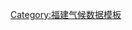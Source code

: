 {{Weather box
|width = auto
|metric first = Y
|single line = Y
|location = 屏南县气象数据（平均数据自1971年统计至2000年，极端数据自1959年统计至2000年）

|Jan mean C = 5.8
|Feb mean C = 6.7
|Mar mean C = 10.1
|Apr mean C = 14.9
|May mean C = 18.4
|Jun mean C = 21.8
|Jul mean C = 24.0
|Aug mean C = 23.2
|Sep mean C = 20.6
|Oct mean C = 16.5
|Nov mean C = 11.8
|Dec mean C = 7.4
|Year mean C = 

|Jan record high C = 24.1
|Feb record high C = 25.6
|Mar record high C = 28.8
|Apr record high C = 30.6
|May record high C = 32.6
|Jun record high C = 33.7
|Jul record high C = 35.0
|Aug record high C = 34.6
|Sep record high C = 34.7
|Oct record high C = 30.8
|Nov record high C = 30.5
|Dec record high C = 25.5
|Year record high C = 35.0

|Jan high C = 11.2
|Feb high C = 11.9
|Mar high C = 15.2
|Apr high C = 20.0
|May high C = 23.3
|Jun high C = 26.4
|Jul high C = 29.3
|Aug high C = 28.6
|Sep high C = 25.8
|Oct high C = 21.9
|Nov high C = 17.3
|Dec high C = 13.6
|Year high C = 

|Jan low C = 2.1
|Feb low C = 3.3
|Mar low C = 6.4
|Apr low C = 11.0
|May low C = 14.9
|Jun low C = 18.5
|Jul low C = 20.3
|Aug low C = 19.7
|Sep low C = 17.3
|Oct low C = 12.8
|Nov low C = 7.9
|Dec low C = 3.3
|Year low C = 

|Jan record low C = -9.5
|Feb record low C = -6.9
|Mar record low C = -5.3
|Apr record low C = -1.5
|May record low C = 4.6
|Jun record low C = 9.3
|Jul record low C = 15.1
|Aug record low C = 13.5
|Sep record low C = 7.6
|Oct record low C = -1.0
|Nov record low C = -5.6
|Dec record low C = -9.7
|Year record low C	= -9.7

|scprecip = green
|Jan precipitation mm		= 66.2
|Feb precipitation mm		= 117.6
|Mar precipitation mm		= 205.8
|Apr precipitation mm		= 207.5
|May precipitation mm		= 281.5
|Jun precipitation mm		= 303.8
|Jul precipitation mm		= 167.4
|Aug precipitation mm		= 186.0
|Sep precipitation mm		= 143.3
|Oct precipitation mm		= 72.3
|Nov precipitation mm		= 50.1
|Dec precipitation mm		= 42.3
|Year precipitation mm		= 

|Unit precipitation days	= 0.1mm
|Jan precipitation days	= 14.8
|Feb precipitation days	= 17.2
|Mar precipitation days	= 20.7
|Apr precipitation days	= 20.3
|May precipitation days	= 21.1
|Jun precipitation days	= 19.8
|Jul precipitation days	= 15.0
|Aug precipitation days	= 18.5
|Sep precipitation days	= 15.9
|Oct precipitation days	= 11.4
|Nov precipitation days	= 9.6
|Dec precipitation days	= 10.0
|Year precipitation days	= 
|source = [http://cdc.cma.gov.cn/shuju/index3.jsp?tpcat=SURF&dsid=SURF_CLI_CHN_MUL_MMON_19712000_CES&pageid=3 中国气象局 国家气象信息中心]
|source2 =[http://www.data.ac.cn/zrzy/g03.asp?name=无&pass=无&danwei=无&kubian=G03&kuming=气候资源数据库 气候资源数据库]
|accessdate = 2012-12-12
|accessdate2 = 2012-12-12
}}<noinclude>
[[Category:福建气候数据模板]]
</noinclude>